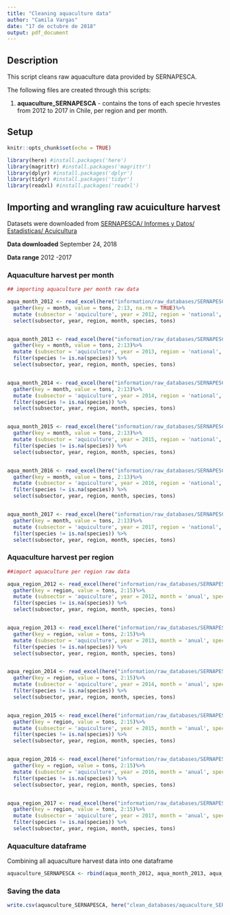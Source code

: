 ```yaml
---
title: "Cleaning aquaculture data"
author: "Camila Vargas"
date: "17 de octubre de 2018"
output: pdf_document
---
```


## Description
This script cleans raw aquaculture data provided by SERNAPESCA. 

The following files are created through this scripts:

1) **aquaculture_SERNAPESCA** - contains the tons of each specie hrvestes from 2012 to 2017 in Chile, per region and per month.


## Setup

```r
knitr::opts_chunk$set(echo = TRUE)

library(here) #install.packages('here')
library(magrittr) #install.packages('magrittr')
library(dplyr) #install.packages('dplyr')
library(tidyr) #install.packages('tidyr')
library(readxl) #install.packages('readxl')

```


## Importing and wrangling raw acuiculture harvest

Datasets were downloaded from [SERNAPESCA/ Informes y Datos/ Estadisticas/ Acuicultura](http://www.sernapesca.cl/informes/estadisticas) 

**Data downloaded** September 24, 2018

**Data range** 2012 -2017

### Aquaculture harvest per month

```r

## importing aquaculture per month raw data

aqua_month_2012 <- read_excel(here("information/raw_databases/SERNAPESCA/harvest_aquaculture/harvest_aquaculture_per_species_month_2012.xls"), sheet = "cosechas_mes", range = "A5:M25", na = "-") %>% 
  gather(key = month, value = tons, 2:13, na.rm = TRUE)%>% 
  mutate (subsector = 'aquiculture', year = 2012, region = 'national', species =  ESPECIE) %>% 
  select(subsector, year, region, month, species, tons)


aqua_month_2013 <- read_excel(here("information/raw_databases/SERNAPESCA/harvest_aquaculture/harvest_aquaculture_per_species_month_2013.xls"), sheet = "cosechas_mes", range = "A5:M27", na = "-") %>% 
  gather(key = month, value = tons, 2:13)%>% 
  mutate (subsector = 'aquiculture', year = 2013, region = 'national', species =  ESPECIE) %>%
  filter(species != is.na(species)) %>% 
  select(subsector, year, region, month, species, tons)


aqua_month_2014 <- read_excel(here("information/raw_databases/SERNAPESCA/harvest_aquaculture/harvest_aquaculture_per_species_month_2014.xls"), sheet = "cc_mes", range = "A5:M23", na = "-") %>% 
  gather(key = month, value = tons, 2:13)%>% 
  mutate (subsector = 'aquiculture', year = 2014, region = 'national', species =  ESPECIE) %>%
  filter(species != is.na(species)) %>% 
  select(subsector, year, region, month, species, tons)


aqua_month_2015 <- read_excel(here("information/raw_databases/SERNAPESCA/harvest_aquaculture/harvest_aquaculture_per_species_month_2015.xls"), sheet = "Cosechas_cc_mes", range = "A5:M21", na = "-") %>% 
  gather(key = month, value = tons, 2:13)%>% 
  mutate (subsector = 'aquiculture', year = 2015, region = 'national', species =  ESPECIE) %>%
  filter(species != is.na(species)) %>% 
  select(subsector, year, region, month, species, tons)


aqua_month_2016 <- read_excel(here("information/raw_databases/SERNAPESCA/harvest_aquaculture/harvest_aquaculture_per_species_month_2016.xls"), sheet = "Cosechas_cc_mes", range = "A5:M21", na = "-") %>% 
  gather(key = month, value = tons, 2:13)%>% 
  mutate (subsector = 'aquiculture', year = 2016, region = 'national', species =  ESPECIE) %>%
  filter(species != is.na(species)) %>% 
  select(subsector, year, region, month, species, tons)


aqua_month_2017 <- read_excel(here("information/raw_databases/SERNAPESCA/harvest_aquaculture/harvest_aquaculture_per_species_month_2017.xlsx"), sheet = "Cosechas_cc_mes", range = "A5:M25", na = "-") %>% 
  gather(key = month, value = tons, 2:13)%>% 
  mutate (subsector = 'aquiculture', year = 2017, region = 'national', species =  ESPECIE) %>%
  filter(species != is.na(species)) %>% 
  select(subsector, year, region, month, species, tons)

```


### Aquaculture harvest per region

```r
##import aquaculture per region raw data

aqua_region_2012 <- read_excel(here("information/raw_databases/SERNAPESCA/harvest_aquaculture/harvest_aquaculture_per_species_region_2012.xls"), sheet = "cosechas_region", range = "A5:O25", na = "-") %>% 
  gather(key = region, value = tons, 2:15)%>% 
  mutate (subsector = 'aquiculture', year = 2012, month = 'anual', species =  ESPECIE) %>% 
  filter(species != is.na(species)) %>% 
  select(subsector, year, region, month, species, tons)


aqua_region_2013 <- read_excel(here("information/raw_databases/SERNAPESCA/harvest_aquaculture/harvest_aquaculture_per_species_region_2013.xls"), sheet =  "cosechas_region", range = "A5:P27", na = "-") %>% 
  gather(key = region, value = tons, 2:15)%>% 
  mutate (subsector = 'aquiculture', year = 2013, month = 'anual', species =  ESPECIE) %>% 
  filter(species != is.na(species)) %>% 
  select(subsector, year, region, month, species, tons)


aqua_region_2014 <- read_excel(here("information/raw_databases/SERNAPESCA/harvest_aquaculture/harvest_aquaculture_per_species_region_2014.xls"), sheet =  "cc_reg", range = "A5:O23", na = "-") %>% 
  gather(key = region, value = tons, 2:15)%>% 
  mutate (subsector = 'aquiculture', year = 2014, month = 'anual', species =  ESPECIE) %>% 
  filter(species != is.na(species)) %>% 
  select(subsector, year, region, month, species, tons)


aqua_region_2015 <- read_excel(here("information/raw_databases/SERNAPESCA/harvest_aquaculture/harvest_aquaculture_per_species_region_2015.xls"), sheet =  "cosechas_cc_region", range = "A5:P21", na = "-") %>% 
  gather(key = region, value = tons, 2:15)%>% 
  mutate (subsector = 'aquiculture', year = 2015, month = 'anual', species =  ESPECIE) %>% 
  filter(species != is.na(species)) %>% 
  select(subsector, year, region, month, species, tons)


aqua_region_2016 <- read_excel(here("information/raw_databases/SERNAPESCA/harvest_aquaculture/harvest_aquaculture_per_species_region_2016.xls"), sheet =  "cosechas_cc_region", range = "A5:P21", na = "-") %>% 
  gather(key = region, value = tons, 2:15)%>% 
  mutate (subsector = 'aquiculture', year = 2016, month = 'anual', species =  ESPECIE) %>% 
  filter(species != is.na(species)) %>% 
  select(subsector, year, region, month, species, tons)


aqua_region_2017 <- read_excel(here("information/raw_databases/SERNAPESCA/harvest_aquaculture/harvest_aquaculture_per_species_region_2017.xlsx"), sheet =  "cosechas_cc_region", range = "A5:P24", na = "-") %>% 
  gather(key = region, value = tons, 2:15)%>% 
  mutate (subsector = 'aquiculture', year = 2017, month = 'anual', species =  ESPECIE) %>% 
  filter(species != is.na(species)) %>% 
  select(subsector, year, region, month, species, tons)


```


### Aquaculture dataframe 

Combining all aquaculture harvest data into one dataframe

```r
aquaculture_SERNAPESCA <- rbind(aqua_month_2012, aqua_month_2013, aqua_month_2014, aqua_month_2015, aqua_month_2016, aqua_month_2017, aqua_region_2012, aqua_region_2013, aqua_region_2014, aqua_region_2015, aqua_region_2016, aqua_region_2017)
```


### Saving the data

```r
write.csv(aquaculture_SERNAPESCA, here("clean_databases/aquaculture_SERNAPESCA.csv"), row.names = F)
```




